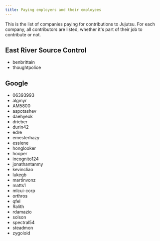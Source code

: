 ```yaml
---
title: Paying employers and their employees
---
```


This is the list of companies paying for contributions to Jujutsu. For each
company, all contributors are listed, whether it's part of their job to
contribute or not.

## East River Source Control

- benbrittain
- thoughtpolice

## Google

- 06393993
- algmyr
- AM5800
- aspotashev
- daehyeok
- drieber
- durin42
- edre
- emesterhazy
- essiene
- honglooker
- hooper
- incognito124
- jonathantanmy
- kevincliao
- lukegb
- martinvonz
- matts1
- mlcui-corp
- orthros
- qfel
- Ralith
- rdamazio
- solson
- spectral54
- steadmon
- zygoloid

